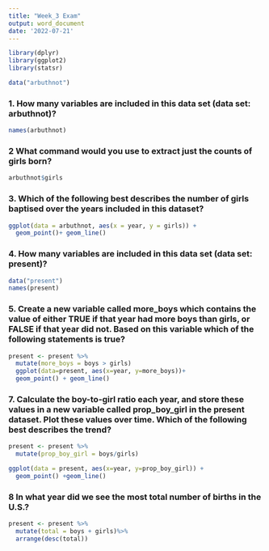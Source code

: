 ---
title: "Week_3 Exam"
output: word_document
date: '2022-07-21'
---

```{r}
library(dplyr)
library(ggplot2)
library(statsr)
```

```{r}
data("arbuthnot")
```


### 1. How many variables are included in this data set (data set: arbuthnot)?

```{r}
names(arbuthnot)
```

### 2 What command would you use to extract just the counts of girls born? 

```{r}
arbuthnot$girls
```

### 3. Which of the following best describes the number of girls baptised over the years included in this dataset? 

```{r}
ggplot(data = arbuthnot, aes(x = year, y = girls)) +
  geom_point()+ geom_line()
```


### 4. How many variables are included in this data set (data set: present)?

```{r}
data("present")
names(present)
```

### 5. Create a new variable called more_boys which contains the value of either TRUE if that year had more boys than girls, or FALSE if that year did not. Based on this variable which of the following statements is true?

```{r}
present <- present %>%
  mutate(more_boys = boys > girls)
  ggplot(data=present, aes(x=year, y=more_boys))+
  geom_point() + geom_line()
```


### 7. Calculate the boy-to-girl ratio each year, and store these values in a new variable called prop_boy_girl in the present dataset. Plot these values over time. Which of the following best describes the trend?


```{r}
present <- present %>%
  mutate(prop_boy_girl = boys/girls)

ggplot(data = present, aes(x=year, y=prop_boy_girl)) +
  geom_point() +geom_line()
```

### 8 In what year did we see the most total number of births in the U.S.? 

```{r}
present <- present %>%
  mutate(total = boys + girls)%>%
  arrange(desc(total))  
```







